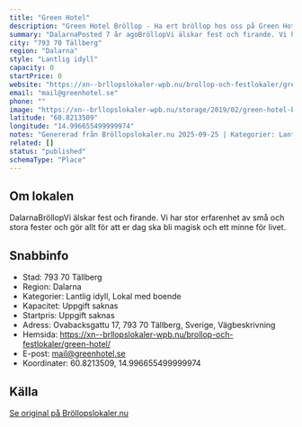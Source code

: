 ```yaml
---
title: "Green Hotel"
description: "Green Hotel Bröllop - Ha ert bröllop hos oss på Green Hotel. Se vår fina Bröllopslokal. Skicka gärna en förfrågan så hjälper vi Er!"
summary: "DalarnaPosted 7 år agoBröllopVi älskar fest och firande. Vi har stor erfarenhet av små och stora fester och gör allt för att er dag ska bli magisk och ett minne för livet."
city: "793 70 Tällberg"
region: "Dalarna"
style: "Lantlig idyll"
capacity: 0
startPrice: 0
website: "https://xn--brllopslokaler-wpb.nu/brollop-och-festlokaler/green-hotel/"
email: "mail@greenhotel.se"
phone: ""
image: "https://xn--brllopslokaler-wpb.nu/storage/2019/02/green-hotel-brollop-dalarna.webp"
latitude: "60.8213509"
longitude: "14.996655499999974"
notes: "Genererad från Bröllopslokaler.nu 2025-09-25 | Kategorier: Lantlig idyll, Lokal med boende"
related: []
status: "published"
schemaType: "Place"
---
```


## Om lokalen

DalarnaBröllopVi älskar fest och firande. Vi har stor erfarenhet av små och stora fester och gör allt för att er dag ska bli magisk och ett minne för livet.

## Snabbinfo

- Stad: 793 70 Tällberg
- Region: Dalarna
- Kategorier: Lantlig idyll, Lokal med boende
- Kapacitet: Uppgift saknas
- Startpris: Uppgift saknas
- Adress: Ovabacksgattu 17, 793 70 Tällberg, Sverige, Vägbeskrivning
- Hemsida: https://xn--brllopslokaler-wpb.nu/brollop-och-festlokaler/green-hotel/
- E-post: mail@greenhotel.se
- Koordinater: 60.8213509, 14.996655499999974

## Källa

[Se original på Bröllopslokaler.nu](https://xn--brllopslokaler-wpb.nu/brollop-och-festlokaler/green-hotel/)
